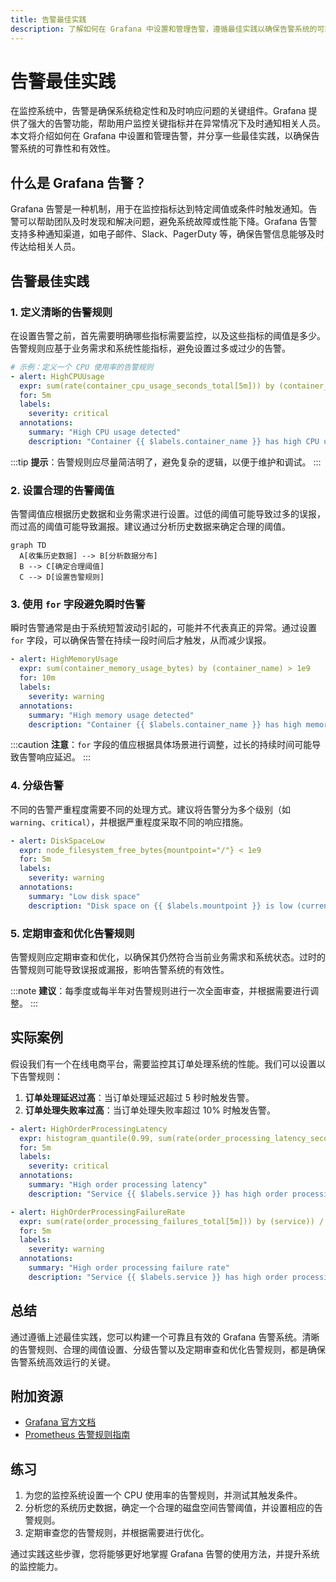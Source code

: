 ```yaml
---
title: 告警最佳实践
description: 了解如何在 Grafana 中设置和管理告警，遵循最佳实践以确保告警系统的可靠性和有效性。
---
```


# 告警最佳实践

在监控系统中，告警是确保系统稳定性和及时响应问题的关键组件。Grafana 提供了强大的告警功能，帮助用户监控关键指标并在异常情况下及时通知相关人员。本文将介绍如何在 Grafana 中设置和管理告警，并分享一些最佳实践，以确保告警系统的可靠性和有效性。

## 什么是 Grafana 告警？

Grafana 告警是一种机制，用于在监控指标达到特定阈值或条件时触发通知。告警可以帮助团队及时发现和解决问题，避免系统故障或性能下降。Grafana 告警支持多种通知渠道，如电子邮件、Slack、PagerDuty 等，确保告警信息能够及时传达给相关人员。

## 告警最佳实践

### 1. 定义清晰的告警规则

在设置告警之前，首先需要明确哪些指标需要监控，以及这些指标的阈值是多少。告警规则应基于业务需求和系统性能指标，避免设置过多或过少的告警。

```yaml
# 示例：定义一个 CPU 使用率的告警规则
- alert: HighCPUUsage
  expr: sum(rate(container_cpu_usage_seconds_total[5m])) by (container_name) > 0.8
  for: 5m
  labels:
    severity: critical
  annotations:
    summary: "High CPU usage detected"
    description: "Container {{ $labels.container_name }} has high CPU usage (current value: {{ $value }})."
```

:::tip
**提示**：告警规则应尽量简洁明了，避免复杂的逻辑，以便于维护和调试。
:::

### 2. 设置合理的告警阈值

告警阈值应根据历史数据和业务需求进行设置。过低的阈值可能导致过多的误报，而过高的阈值可能导致漏报。建议通过分析历史数据来确定合理的阈值。

```mermaid
graph TD
  A[收集历史数据] --> B[分析数据分布]
  B --> C[确定合理阈值]
  C --> D[设置告警规则]
```

### 3. 使用 `for` 字段避免瞬时告警

瞬时告警通常是由于系统短暂波动引起的，可能并不代表真正的异常。通过设置 `for` 字段，可以确保告警在持续一段时间后才触发，从而减少误报。

```yaml
- alert: HighMemoryUsage
  expr: sum(container_memory_usage_bytes) by (container_name) > 1e9
  for: 10m
  labels:
    severity: warning
  annotations:
    summary: "High memory usage detected"
    description: "Container {{ $labels.container_name }} has high memory usage (current value: {{ $value }})."
```

:::caution
**注意**：`for` 字段的值应根据具体场景进行调整，过长的持续时间可能导致告警响应延迟。
:::

### 4. 分级告警

不同的告警严重程度需要不同的处理方式。建议将告警分为多个级别（如 `warning`、`critical`），并根据严重程度采取不同的响应措施。

```yaml
- alert: DiskSpaceLow
  expr: node_filesystem_free_bytes{mountpoint="/"} < 1e9
  for: 5m
  labels:
    severity: warning
  annotations:
    summary: "Low disk space"
    description: "Disk space on {{ $labels.mountpoint }} is low (current value: {{ $value }})."
```

### 5. 定期审查和优化告警规则

告警规则应定期审查和优化，以确保其仍然符合当前业务需求和系统状态。过时的告警规则可能导致误报或漏报，影响告警系统的有效性。

:::note
**建议**：每季度或每半年对告警规则进行一次全面审查，并根据需要进行调整。
:::

## 实际案例

假设我们有一个在线电商平台，需要监控其订单处理系统的性能。我们可以设置以下告警规则：

1. **订单处理延迟过高**：当订单处理延迟超过 5 秒时触发告警。
2. **订单处理失败率过高**：当订单处理失败率超过 10% 时触发告警。

```yaml
- alert: HighOrderProcessingLatency
  expr: histogram_quantile(0.99, sum(rate(order_processing_latency_seconds_bucket[5m])) by (service)) > 5
  for: 5m
  labels:
    severity: critical
  annotations:
    summary: "High order processing latency"
    description: "Service {{ $labels.service }} has high order processing latency (current value: {{ $value }})."

- alert: HighOrderProcessingFailureRate
  expr: sum(rate(order_processing_failures_total[5m])) by (service)) / sum(rate(order_processing_total[5m])) by (service)) > 0.1
  for: 5m
  labels:
    severity: warning
  annotations:
    summary: "High order processing failure rate"
    description: "Service {{ $labels.service }} has high order processing failure rate (current value: {{ $value }})."
```

## 总结

通过遵循上述最佳实践，您可以构建一个可靠且有效的 Grafana 告警系统。清晰的告警规则、合理的阈值设置、分级告警以及定期审查和优化告警规则，都是确保告警系统高效运行的关键。

## 附加资源

- [Grafana 官方文档](https://grafana.com/docs/grafana/latest/alerting/)
- [Prometheus 告警规则指南](https://prometheus.io/docs/practices/alerting/)

## 练习

1. 为您的监控系统设置一个 CPU 使用率的告警规则，并测试其触发条件。
2. 分析您的系统历史数据，确定一个合理的磁盘空间告警阈值，并设置相应的告警规则。
3. 定期审查您的告警规则，并根据需要进行优化。

通过实践这些步骤，您将能够更好地掌握 Grafana 告警的使用方法，并提升系统的监控能力。